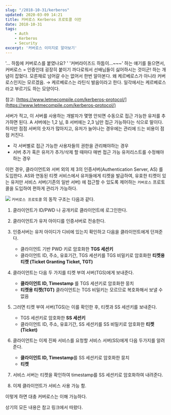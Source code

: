 ```yaml
---
slug: "/2018-10-31/kerberos"
updated: 2020-03-09 14:21
title: 커버로스 Kerberos 프로토콜 이란 
date: 2018-10-31
tags: 
    - Auth
    - Kerberos
    - Security
excerpt: '커버로스 이미지로 알아보기'
---
```


'... 하둡에 커버로스를 붙였나요? ' '커버라이즈드 하둡이...~~~' 하는 얘기를 들으면서, 커버로스 = 인증인데 굉장히 붙이기 까다로워서 선배님들이 싫어하시는 것이군! 하는 개념이 잡혔다. 모른채로 넘어갈 수는 없어서 한번 알아본다. 왜 케르베로스가 아니라 커버로스인지는 모르겠음.  → 케르베로스는 라틴식 발음이라고 한다. 일각에서는 케르베로스라고 부르기도 하는 모양이다. 

참고: [https://www.letmecompile.com/kerberos-protocol/](https://www.letmecompile.com/kerberos-protocol/)

서버가 적고, 이 서버를 사용하는 개발자가 몇명 안되면 수동으로 접근 가능한 유저를 추가하면 된다. A 서버에는 1,2 님, B 서버에는 2,3 님만 접근 가능하다는 식으로 말이다. 하지만 점점 서버의 숫자가 많아지고, 유저가 늘어나는 경우에는 관리에 드는 비용이 점점 커진다. 

- 각 서버별로 접근 가능한 사용자들의 권한을 관리해야하는 경우
- 서버 추가 혹은 유저가 추가/삭제 할 때마다 매번 접근 가능 유저리스트를 수정해야하는 경우

이런 경우, 클라이언트와 서버 외의 제 3의 인증서버(Authentication Server, AS) 를 도입한다. AS와 연동된 티켓 서비스에서 유저들에게 티켓을 발급하여, 유효한 티켓이 있는 유저만 서비스 서버(기존의 일반 서버) 에 접근할 수 있도록 제어하는 `커버로스` 프로토콜을 도입하여 편하게 관리가 가능하다. 

![](../img/2018-10-31/kerberos.png)
`커버로스 프로토콜` 의 동작 구조는 다음과 같다. 

1. 클라이언트가 ID/PWD 나 공개키로 클라이언트에 로그인한다. 

2. 클라이언트가 유저 아이디를 인증서버로 전송한다.

3. 인증서버는 유저 아이디가 디비에 있는지 확인하고 다음을 클라이언트에게 던져준다. 
    - 클라이언트 기반 PWD 키로 암호화한 **TGS 세션키**
    - 클라이언트 ID, 주소, 유효기간, TGS 세션키를 TGS 비밀키로 암호화한 **티켓용 티켓 (Ticket Granting Ticket, TGT)**
    
4. 클라이언트는 다음 두 가지를 티켓 부여 서버(TGS)에게 보내준다.
    - **클라이언트 ID, Timestamp** 를 TGS  세션키로 암호화한 뭉치
    - **티켓용 티켓(TGT)** 클라이언트는 TGS 비밀키는 모르므로 복호화해서 보낼 수 없음
    
5. 그러면 티켓 부여 서버(TGS)는 이를 확인한 후, 티켓과 SS 세션키를 보내준다. 
    - TGS 세션키로 암호화한 **SS 세션키**
    - 클라이언트 ID, 주소, 유효기간, SS 세션키를 SS 비밀키로 암호화한 **티켓 (Ticket)**
    
6. 클라이언트는 이제 진짜 서비스를 요청할 서비스 서버(SS)에게 다음 두가지를 알려준다. 
    - **클라이언트 ID, Timestamp**를 SS 세션키로 암호화한 뭉치
    - **티켓**
    
7. 서비스 서버는 티켓을 확인하여 timestamp를 SS 세션키로 암호화하여 내려준다.

8. 이제 클라이언트가 서비스 사용 가능 함.


이렇게 하면 대충 커버로스는 이해 가능하다. 

상기의 모든 내용은 참고 링크에서 따왔다. 

